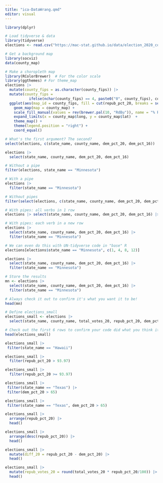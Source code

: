 ```yaml
---
title: "ica-DataWrang.qmd"
editor: visual
---
```

```r

library(dplyr)
```



```r
# Load tidyverse & data
library(tidyverse)
elections <- read.csv("https://mac-stat.github.io/data/election_2020_county.csv")
```


```r
# Get a background map
library(socviz)
data(county_map)

# Make a choropleth map
library(RColorBrewer)  # For the color scale
library(ggthemes) # For theme_map
elections |> 
  mutate(county_fips = as.character(county_fips)) |> 
  mutate(county_fips = 
           ifelse(nchar(county_fips) == 4, paste0("0", county_fips), county_fips)) |> 
  ggplot(aes(map_id = county_fips, fill = cut(repub_pct_20, breaks = seq(0, 100, by = 10)))) +
    geom_map(map = county_map) +
    scale_fill_manual(values = rev(brewer.pal(10, "RdBu")), name = "% Republican") +
    expand_limits(x = county_map$long, y = county_map$lat)  + 
    theme_map() +
    theme(legend.position = "right") + 
    coord_equal()
```

```r
# What's the first argument? The second?
select(elections, c(state_name, county_name, dem_pct_20, dem_pct_16))
```

```r
elections |> 
  select(state_name, county_name, dem_pct_20, dem_pct_16)
```


```r
# Without a pipe
filter(elections, state_name == "Minnesota")
```
```r
# With a pipe
elections |> 
  filter(state_name == "Minnesota")
```

```r
# Without pipes
filter(select(elections, c(state_name, county_name, dem_pct_20, dem_pct_16)), state_name == "Minnesota")
```
```r
# With pipes: all verbs in 1 row
elections |> select(state_name, county_name, dem_pct_20, dem_pct_16) |> filter(state_name == "Minnesota")
```
```r
# With pipes: each verb in a new row
elections |> 
  select(state_name, county_name, dem_pct_20, dem_pct_16) |> 
  filter(state_name == "Minnesota")
```
```r
# We can even do this with UN-tidyverse code in "base" R
elections[elections$state_name == "Minnesota", c(1, 4, 8, 12)]
```
```r
elections |> 
  select(state_name, county_name, dem_pct_20, dem_pct_16) |> 
  filter(state_name == "Minnesota")
```
```r
# Store the results
mn <- elections |> 
  select(state_name, county_name, dem_pct_20, dem_pct_16) |> 
  filter(state_name == "Minnesota")

# Always check it out to confirm it's what you want it to be!
head(mn)
```
```r
# Define elections_small
elections_small <- elections |>
  select(state_name, county_name, total_votes_20, repub_pct_20, dem_pct_20, total_votes_16, dem_pct_16)

# Check out the first 6 rows to confirm your code did what you think it did!
head(elections_small)
```
```r

elections_small |>
 filter(state_name == "Hawaii")
```

```r

elections_small |> 
  filter(repub_pct_20 > 93.97)
```

```r

elections_small |> 
  filter(repub_pct_20 >= 93.97)
```

```r

elections_small |>
 filter(state_name == "Texas") |>
 filter(dem_pct_20 > 65)
```

```r

elections_small |>
 filter(state_name == "Texas", dem_pct_20 > 65)
```

```r

elections_small |>
  arrange(repub_pct_20) |>
  head()
```

```r

elections_small |>
  arrange(desc(repub_pct_20)) |>
  head()
```
```r

elections_small |> 
  mutate(diff_20 = repub_pct_20 - dem_pct_20) |> 
  head()
```

```r

elections_small |> 
  mutate(repub_votes_20 = round(total_votes_20 * repub_pct_20/100)) |> 
  head()
```

